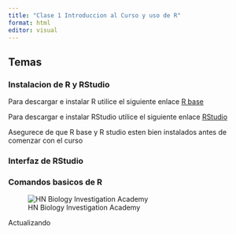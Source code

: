 ---
title: "Clase 1 Introduccion al Curso y uso de R"
format: html
editor: visual
---

## Temas

### Instalacion de R y RStudio

Para descargar e instalar R utilice el siguiente enlace [R base](https://cran.r-project.org/bin/windows/base/)

Para descargar e instalar RStudio utilice el siguiente enlace [RStudio](https://posit.co/download/rstudio-desktop/)

Asegurece de que R base y R studio esten bien instalados antes de comenzar con el curso

### Interfaz de RStudio

### Comandos basicos de R

![HN Biology Investigation Academy](HN%20Cursos%20publicidad/HN%20Biology%20Inv%20large.jpg)

Actualizando
